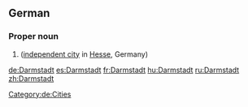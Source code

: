 ==German==
{{wikipedia}}
{{wikipedia|lang=de}}
===Proper noun===
{{de-proper noun}}
# {{l|en|Darmstadt}} ([[independent city]] in [[Hesse]], Germany)
[[Category:de:Cities]]

[[de:Darmstadt]]
[[es:Darmstadt]]
[[fr:Darmstadt]]
[[hu:Darmstadt]]
[[ru:Darmstadt]]
[[zh:Darmstadt]]